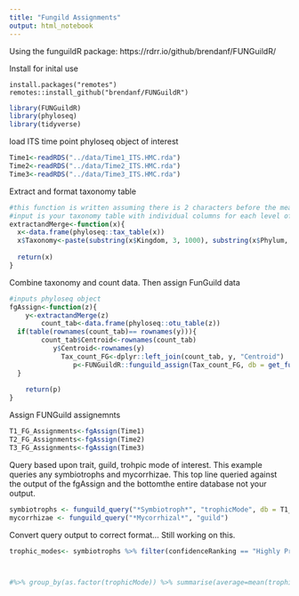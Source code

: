 ```yaml
---
title: "Fungild Assignments"
output: html_notebook
---
```


Using the funguildR package:
https://rdrr.io/github/brendanf/FUNGuildR/

Install for inital use
```{#r}
install.packages("remotes")
remotes::install_github("brendanf/FUNGuildR")
```

```r
library(FUNGuildR)
library(phyloseq)
library(tidyverse)
```

load ITS time point phyloseq object of interest
```r
Time1<-readRDS("../data/Time1_ITS.HMC.rda")
Time2<-readRDS("../data/Time2_ITS.HMC.rda")
Time3<-readRDS("../data/Time3_ITS.HMC.rda")
```

Extract and format taxonomy table
```r
#this function is written assuming there is 2 characters before the meaninfgul infomraiton in the taxonomy string (e.g. "K:Fungi")
#input is your taxonomy table with individual columns for each level of taxonomy
extractandMerge<-function(x){
  x<-data.frame(phyloseq::tax_table(x))
  x$Taxonomy<-paste(substring(x$Kingdom, 3, 1000), substring(x$Phylum, 3, 1000), substring(x$Class, 3, 1000), substring(x$Order, 3, 1000), substring(x$Family, 3, 1000), substring(x$Genus, 3, 1000), substring(x$Species, 3, 1000), sep = ";")
  
  return(x)
}
```

Combine taxonomy and count data. Then assign FunGuild data
```r
#inputs phyloseq object
fgAssign<-function(z){
    y<-extractandMerge(z)  
        count_tab<-data.frame(phyloseq::otu_table(z))
  if(table(rownames(count_tab)== rownames(y))){
        count_tab$Centroid<-rownames(count_tab)
           y$Centroid<-rownames(y)
             Tax_count_FG<-dplyr::left_join(count_tab, y, "Centroid")
                p<-FUNGuildR::funguild_assign(Tax_count_FG, db = get_funguild_db(), tax_col = "Taxonomy")
  }
  
    return(p)
}

```

Assign FUNGuild assignemnts
```r
T1_FG_Assignments<-fgAssign(Time1)
T2_FG_Assignments<-fgAssign(Time2)
T3_FG_Assignments<-fgAssign(Time3)
```

Query based upon trait, guild, trohpic mode of interest. This example queries any symbiotrophs and mycorrhizae. This top line queried against the output of the fgAssign and the bottomthe entire database not your output. 
```r
symbiotrophs <- funguild_query("*Symbiotroph*", "trophicMode", db = T1_FG_Assignments)
mycorrhizae <- funguild_query("*Mycorrhizal*", "guild")
```
Convert query output to correct format... Still working on this. 
```r
trophic_modes<- symbiotrophs %>% filter(confidenceRanking == "Highly Probable" | confidenceRanking == "Probable") %>% select(starts_with(c("G0", "G1", "trophicMode"))) 



#%>% group_by(as.factor(trophicMode)) %>% summarise(average=mean(trophicMode)) %>%  t() %>% data.frame() 



```

